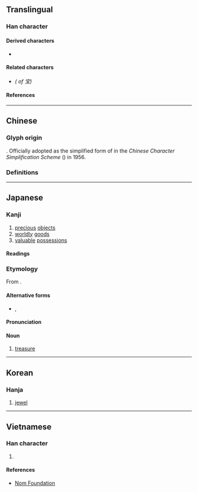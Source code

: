 {{also|寶}}
{{character info}}
==Translingual==
{{stroke order|strokes=8}}
{{ja-forms|宝|宝|[[寶]]}}

===Han character===
{{Han char|rn=40|rad=宀|as=05|sn=8|four=30103|canj=JMGI|ids=⿱宀玉}}

====Derived characters====
* {{l|mul|[[𡝬]], [[𣷂]], [[𬃏]], [[𮎓]], [[𨉗]], [[𫒭]], [[𬝄]], [[𮦚]], [[𡬏]]}}

====Related characters====
* {{l|mul|[[寶]]}} ''({{w|Traditional Chinese|Traditional form}} of 宝)''

====References====
{{Han ref|kx=0284.081|dkj=07122|dj=0561.080|hdz=20917.100|uh=5B9D}}

----

==Chinese==

===Glyph origin===
{{Han simp|寶|f=⿱珤貝|t=玉}}. Officially adopted as the simplified form of {{zh-l|*寶}} in the ''Chinese Character Simplification Scheme'' ({{lw|zh|pref=《|s:漢字簡化方案|漢字簡化方案|suf=》}}) in 1956.

===Definitions===
{{zh-see|寶|sv}} <!-- Refer 《宋元以來俗字譜》 and http://dict.variants.moe.edu.tw/variants/rbt/word_attribute.rbt?quote_code=QTAxMDU2LTAwMQ#33 -->

----

==Japanese==
{{ja-kanji forms|宝|寶}}

===Kanji===
{{ja-kanji|grade=6|rs=宀05|kyu=寶}}

# [[precious]] [[objects]]
# [[worldly]] [[goods]]
# [[valuable]] [[possessions]]

====Readings====
{{ja-readings
|goon=ほう
|kanon=ほう
|kanyoon=ほ
|kun=たから-
}}

===Etymology===
{{ja-kanjitab|たから|yomi=k}}
From {{attention|ja|Old, Middle, or modern Japanese?}} {{ja-compound|田|た|から|から|t1=rice paddy|t2=from|nocat=1}} {{rfv-etym|ja}}.

====Alternative forms====
* {{ja-l|財}}, {{ja-l|貨}}

====Pronunciation====
{{ja-pron|たから|y=k}}

====Noun====
{{ja-noun|たから}}

# [[treasure]]

----

==Korean==

===Hanja===
{{ko-hanja|hangeul=보|rv=bo|mr=po}}

# [[jewel]]

----

==Vietnamese==

===Han character===
{{vi-readings|rs=宀05|reading=bảo, báu, bửu}}

# {{rfdef|vi|sort=宀05}}

====References====
* [http://nomfoundation.org/common/nom_details.php?codepoint=5B9D Nom Foundation]